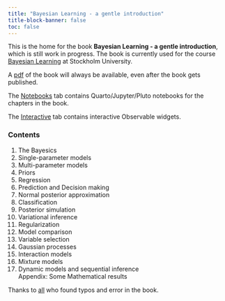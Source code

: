 ```yaml
---
title: "Bayesian Learning - a gentle introduction"
title-block-banner: false
toc: false
---
```


This is the home for the book **Bayesian Learning - a gentle introduction**, which is still work in progress. 
The book is currently used for the course [Bayesian Learning](https://github.com/mattiasvillani/BayesLearnCourse) at Stockholm University.

A [pdf]([pdf/BayesBook.pdf](https://github.com/mattiasvillani/BayesianLearningBook/raw/main/pdf/BayesBook.pdf)) of the book will always be available, even after the book gets published.

The [Notebooks](notebooks.qmd) tab contains Quarto/Jupyter/Pluto notebooks for the chapters in the book.

The [Interactive](interactive.qmd) tab contains interactive Observable widgets.

### Contents
1. The Bayesics
2. Single-parameter models
3. Multi-parameter models
4. Priors
5. Regression
6. Prediction and Decision making
7. Normal posterior approximation
8. Classification
9. Posterior simulation
10. Variational inference
11. Regularization
12. Model comparison
13. Variable selection
14. Gaussian processes
15. Interaction models
16. Mixture models
17. Dynamic models and sequential inference\
Appendix: Some Mathematical results

Thanks to [all](halloferrors.qmd) who found typos and error in the book.
